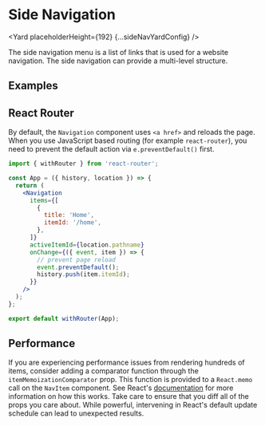 <!--
Copyright (c) Uber Technologies, Inc.

This source code is licensed under the MIT license found in the
LICENSE file in the root directory of this source tree.
-->






# Side Navigation

<Yard placeholderHeight={192} {...sideNavYardConfig} />

The side navigation menu is a list of links that is used for a website navigation. The side navigation can provide a multi-level structure.

## Examples

<Example title="Side navigation basic usage" path="side-navigation/basic.tsx">
  <SideNavBasic />
</Example>

<Example title="Side navigation with overrides" path="side-navigation/nav-overrides.tsx">
  <NavOverrides />
</Example>

## React Router

By default, the `Navigation` component uses `<a href>` and reloads the page.
When you use JavaScript based routing (for example `react-router`), you need
to prevent the default action via `e.preventDefault()` first.

```jsx
import { withRouter } from 'react-router';

const App = ({ history, location }) => {
  return (
    <Navigation
      items={[
        {
          title: 'Home',
          itemId: '/home',
        },
      ]}
      activeItemId={location.pathname}
      onChange={({ event, item }) => {
        // prevent page reload
        event.preventDefault();
        history.push(item.itemId);
      }}
    />
  );
};

export default withRouter(App);
```

## Performance

If you are experiencing performance issues from rendering hundreds of items, consider adding a
comparator function through the `itemMemoizationComparator` prop. This function is provided to
a `React.memo` call on the `NavItem` component. See React's
[documentation](https://reactjs.org/docs/react-api.html#reactmemo) for more information on how
this works. Take care to ensure that you diff all of the props you care about. While powerful,
intervening in React's default update schedule can lead to unexpected results.

<Exports component={NavExports} title="Side Navigation exports" path="baseui/side-navigation" />
